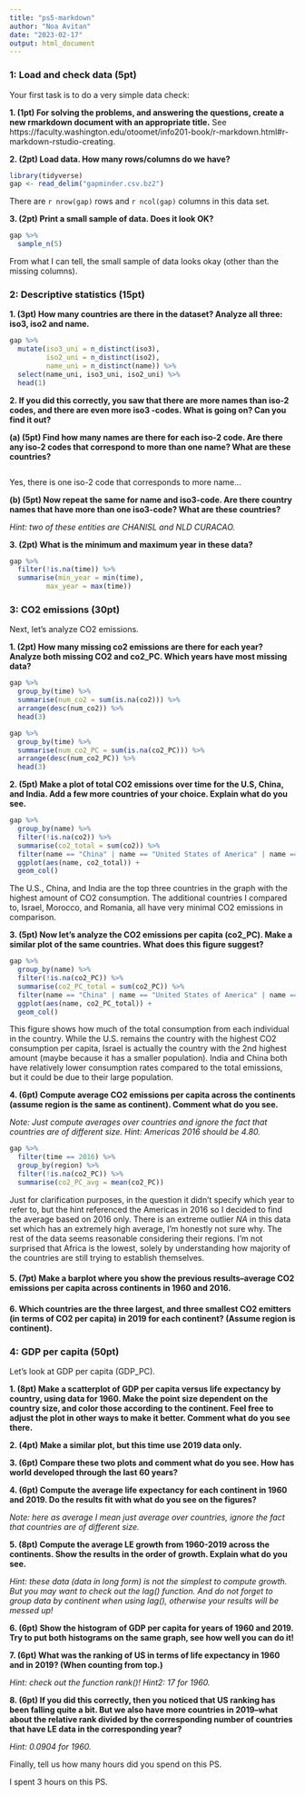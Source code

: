 ```yaml
---
title: "ps5-markdown"
author: "Noa Avitan"
date: "2023-02-17"
output: html_document
---
```


### 1: Load and check data (5pt)

Your first task is to do a very simple data check:

**1. (1pt) For solving the problems, and answering the questions, create a new rmarkdown document with an appropriate title.**
See https://faculty.washington.edu/otoomet/info201-book/r-markdown.html#r-markdown-rstudio-creating.


**2. (2pt) Load data. How many rows/columns do we have?**

```r
library(tidyverse)
gap <- read_delim("gapminder.csv.bz2")
```
There are `r nrow(gap)` rows and `r ncol(gap)` columns in this data set.

**3. (2pt) Print a small sample of data. Does it look OK?**

```r
gap %>% 
  sample_n(5)
```

From what I can tell, the small sample of data looks okay (other than the missing columns).

### 2: Descriptive statistics (15pt)

**1. (3pt) How many countries are there in the dataset? Analyze all three: iso3, iso2 and name.**

```r
gap %>% 
  mutate(iso3_uni = n_distinct(iso3),
         iso2_uni = n_distinct(iso2),
         name_uni = n_distinct(name)) %>% 
  select(name_uni, iso3_uni, iso2_uni) %>% 
  head(1)
```


**2. If you did this correctly, you saw that there are more names than iso-2 codes, and there are even more iso3 -codes. What is going on? Can you find it out?**

**(a) (5pt) Find how many names are there for each iso-2 code. Are there any iso-2 codes that correspond to more than one name? What are these countries?**

```r


```
Yes, there is one iso-2 code that corresponds to more name...

**(b) (5pt) Now repeat the same for name and iso3-code. Are there country names that have more than one iso3-code? What are these countries?**

_Hint: two of these entities are CHANISL and NLD CURACAO._


**3. (2pt) What is the minimum and maximum year in these data?**

```r
gap %>% 
  filter(!is.na(time)) %>% 
  summarise(min_year = min(time),
         max_year = max(time))
```


### 3: CO2 emissions (30pt)

Next, let’s analyze CO2 emissions.

**1. (2pt) How many missing co2 emissions are there for each year? Analyze both missing CO2 and co2_PC. Which years have most missing data?**

```r
gap %>% 
  group_by(time) %>% 
  summarise(num_co2 = sum(is.na(co2))) %>% 
  arrange(desc(num_co2)) %>% 
  head(3)

gap %>% 
  group_by(time) %>% 
  summarise(num_co2_PC = sum(is.na(co2_PC))) %>% 
  arrange(desc(num_co2_PC)) %>% 
  head(3)
```


**2. (5pt) Make a plot of total CO2 emissions over time for the U.S, China, and India. Add a few more countries of your choice. Explain what do you see.**

```r
gap %>%
  group_by(name) %>% 
  filter(!is.na(co2)) %>% 
  summarise(co2_total = sum(co2)) %>% 
  filter(name == "China" | name == "United States of America" | name == "India" | name == "Israel" | name == "Morocco" | name == "Romania") %>% 
  ggplot(aes(name, co2_total)) +
  geom_col()
```

The U.S., China, and India are the top three countries in the graph with the highest amount of CO2 consumption. The additional countries I compared to, Israel, Morocco, and Romania, all have very minimal CO2 emissions in comparison.

**3. (5pt) Now let’s analyze the CO2 emissions per capita (co2_PC). Make a similar plot of the same countries. What does this figure suggest?**

```r
gap %>%
  group_by(name) %>% 
  filter(!is.na(co2_PC)) %>% 
  summarise(co2_PC_total = sum(co2_PC)) %>% 
  filter(name == "China" | name == "United States of America" | name == "India" | name == "Israel" | name == "Morocco" | name == "Romania") %>% 
  ggplot(aes(name, co2_PC_total)) +
  geom_col()
```

This figure shows how much of the total consumption from each individual in the country. While the U.S. remains the country with the highest CO2 consumption per capita, Israel is actually the country with the 2nd highest amount (maybe because it has a smaller population). India and China both have relatively lower consumption rates compared to the total emissions, but it could be due to their large population.

**4. (6pt) Compute average CO2 emissions per capita across the continents (assume region is the same as continent). Comment what do you see.**

_Note: Just compute averages over countries and ignore the fact that countries are of different size._
_Hint: Americas 2016 should be 4.80._

```r
gap %>%
  filter(time == 2016) %>% 
  group_by(region) %>% 
  filter(!is.na(co2_PC)) %>% 
  summarise(co2_PC_avg = mean(co2_PC))
```

Just for clarification purposes, in the question it didn't specify which year to refer to, but the hint referenced the Americas in 2016 so I decided to find the average based on 2016 only. There is an extreme outlier _NA_ in this data set which has an extremely high average, I'm honestly not sure why. The rest of the data seems reasonable considering their regions. I'm not surprised that Africa is the lowest, solely by understanding how majority of the countries are still trying to establish themselves.

#### 5. (7pt) Make a barplot where you show the previous results–average CO2 emissions per capita across continents in 1960 and 2016.


#### 6. Which countries are the three largest, and three smallest CO2 emitters (in terms of CO2 per capita) in 2019 for each continent? (Assume region is continent).


### 4: GDP per capita (50pt)
Let’s look at GDP per capita (GDP_PC).

**1. (8pt) Make a scatterplot of GDP per capita versus life expectancy by country, using data for 1960. Make the point size dependent on the country size, and color those according to the continent. Feel free to adjust the plot in other ways to make it better. Comment what do you see there.**


**2. (4pt) Make a similar plot, but this time use 2019 data only.**


**3. (6pt) Compare these two plots and comment what do you see. How has world developed through the last 60 years?**


**4. (6pt) Compute the average life expectancy for each continent in 1960 and 2019. Do the results fit with what do you see on the figures?**

_Note: here as average I mean just average over countries, ignore the fact that countries are of different size._


**5. (8pt) Compute the average LE growth from 1960-2019 across the continents. Show the results in the order of growth. Explain what do you see.**

_Hint: these data (data in long form) is not the simplest to compute growth. But you may want to check out the lag() function. And do not forget to group data by continent when using lag(), otherwise your results will be messed up!_ 


**6. (6pt) Show the histogram of GDP per capita for years of 1960 and 2019. Try to put both histograms on the same graph, see how well you can do it!**


**7. (6pt) What was the ranking of US in terms of life expectancy in 1960 and in 2019? (When counting from top.)**

_Hint: check out the function rank()!_
_Hint2: 17 for 1960._


**8. (6pt) If you did this correctly, then you noticed that US ranking has been falling quite a bit. But we also have more countries in 2019–what about the relative rank divided by the corresponding number of countries that have LE data in the corresponding year?**

_Hint: 0.0904 for 1960._


Finally, tell us how many hours did you spend on this PS.

I spent 3 hours on this PS.